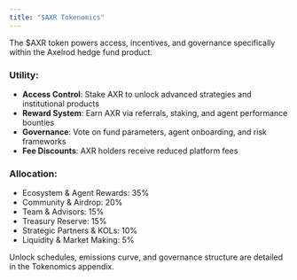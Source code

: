 ```yaml
---
title: "$AXR Tokenomics"
---
```


The \$AXR token powers access, incentives, and governance specifically within the Axelrod hedge fund product.

### **Utility:**

- **Access Control**: Stake AXR to unlock advanced strategies and institutional products
- **Reward System**: Earn AXR via referrals, staking, and agent performance bounties
- **Governance**: Vote on fund parameters, agent onboarding, and risk frameworks
- **Fee Discounts**: AXR holders receive reduced platform fees

### **Allocation:**

- Ecosystem & Agent Rewards: 35%
- Community & Airdrop: 20%
- Team & Advisors: 15%
- Treasury Reserve: 15%
- Strategic Partners & KOLs: 10%
- Liquidity & Market Making: 5%

Unlock schedules, emissions curve, and governance structure are detailed in the Tokenomics appendix.
